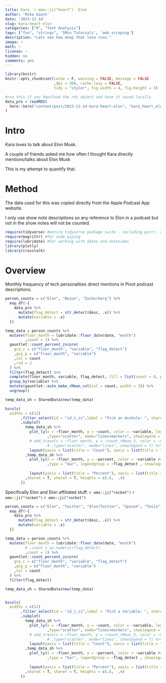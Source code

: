 ```yaml
---
title: Kara `r emo::ji("heart")` Elon
author: 'Mike Gaunt'
date: '2023-11-14'
slug: kara-heart-elon
categories: ["R", "Text Analysis"]
tags: ["fun", "strings", '5Min Tutorials', 'web scraping']
description: "Lets see how deep that love runs."
image: ~
math: ~
license: ~
hidden: no
comments: yes
---
```


```r
library(knitr)
knitr::opts_chunk$set(cache = F, warning = FALSE, message = FALSE
                      ,dpi = 300, cache.lazy = FALSE,
                      tidy = "styler", fig.width = 4, fig.height = 3)
```

```r
#run this if you download the rds object and have it saved locally
data_pro = readRDS(
  here::here("content/post/2023-11-14-kara-heart-elon", "kara_heart_elon_pro.rds")
)


```

# Intro

Kara loves to talk about Elon Musk. 

A couple of friends asked me how often I thought Kara directly mentions/talks about Elon Musk 

This is my attempt to quantify that.

# Method

The data used for this was copied directly from the Apple Podcast App website. 

I only use show note descriptions so any reference to Elon in a podcast but not in the show notes will not be counted.

```r
require(tidyverse) #entire tidyverse package suite - including purrr, dplyr, ggplot, etc
require(magrittr) #for code piping
require(lubridate) #for working with dates and datetimes
library(plotly)
library(crosstalk)
```

# Overview 

Monthly frequency of tech personalities direct mentions in Pivot podcast descriptions.

```r
person_counts = c("Elon", "Bezos", "Zuckerberg") %>% 
  map_df(~{
    data_pro %>% 
      mutate(flag_detect = str_detect(desc, .x)) %>% 
      mutate(variable = .x)
  })
```

```r
temp_data = person_counts %>% 
  mutate(floor_month = lubridate::floor_date(date, "month")
         ,count = 1) %>% 
  gauntlet::count_percent_zscore(
    grp_c = c("floor_month", "variable", "flag_detect")
    ,grp_p = c("floor_month", "variable")
    ,col = count
    ,rnd = 2
  ) %>% 
  filter(flag_detect) %>% 
  complete(floor_month, variable, flag_detect, fill = list(count = 0, percent = 0)) %>% 
  group_by(variable) %>%
  mutate(gauntlet::auto_make_rMean_col(col = count, width = 3)) %>% 
  ungroup()

temp_data_sh = SharedData$new(temp_data)

bscols(
  widths = c(12)
       ,filter_select(id = "id_1_zz",label = "Pick an Asshole: ", sharedData = temp_data_sh, multiple = T, group = ~variable)
       ,subplot(
         temp_data_sh %>% 
           plot_ly(x = ~floor_month, y = ~count, color = ~variable, legendgroup = ~variable
                   ,type="scatter", mode="lines+markers", showlegend = T) %>% 
           # add_trace(x = ~floor_month, y = ~count_rMean_3, color = ~variable, legendgroup = ~variable
                   # ,type="scatter", mode="lines", showlegend = T) %>%
           layout(yaxis = list(title = "Count"), xaxis = list(title = "Year"))  
         ,temp_data_sh %>% 
           plot_ly(x = ~floor_month, y = ~percent, color = ~variable #change
                   ,type = "bar", legendgroup = ~flag_detect , showlegend = F) %>% 
           
           layout(yaxis = list(title = "Percent"), xaxis = list(title = "Year")), nrows = 2
         ,shareX = T, shareY = T, heights = c(.6,  .4)
       ))
```

Specifically Elon and Elon affiliated stuff.  `r emo::ji("rocket")` `r emo::ji("rocket")` `r emo::ji("rocket")`

```r
person_counts = c("Elon", "Twitter", "Elon|Twitter", "SpaceX", "Tesla") %>% 
  map_df(~{
    data_pro %>% 
      mutate(flag_detect = str_detect(desc, .x)) %>% 
      mutate(variable = .x)
  })
```

```r
temp_data = person_counts %>% 
  mutate(floor_month = lubridate::floor_date(date, "month")
         # ,count = as.numeric(flag_detect)
         ,count = 1) %>% 
  gauntlet::count_percent_zscore(
    grp_c = c("floor_month", "variable", "flag_detect")
    ,grp_p = c("floor_month", "variable")
    ,col = count
  ) %>% 
  filter(flag_detect)

temp_data_sh = SharedData$new(temp_data)


bscols(
  widths = c(12)
       ,filter_select(id = "id_1_zz",label = "Pick a Variable: ", sharedData = temp_data_sh, multiple = T, group = ~variable)
       ,subplot(
         temp_data_sh %>% 
           plot_ly(x = ~floor_month, y = ~count, color = ~variable, legendgroup = ~variable
                   ,type="scatter", mode="lines+markers", showlegend = T) %>% 
           # add_trace(x = ~floor_month, y = ~count_rMean_3, color = ~variable, legendgroup = ~variable
                   # ,type="scatter", mode="lines", showlegend = T) %>%
           layout(yaxis = list(title = "Count"), xaxis = list(title = "Year"))  
         ,temp_data_sh %>% 
           plot_ly(x = ~floor_month, y = ~percent, color = ~variable #change
                   ,type = "bar", legendgroup = ~flag_detect , showlegend = F) %>% 
           
           layout(yaxis = list(title = "Percent"), xaxis = list(title = "Year")), nrows = 2
         ,shareX = T, shareY = T, heights = c(.6,  .4)
       ))
```












